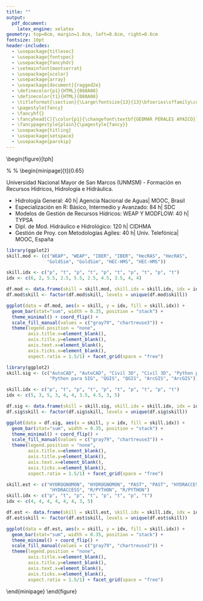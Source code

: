 ```yaml
---
title: ""
output:
  pdf_document:
    latex_engine: xelatex
geometry: top=0cm, margin=1.8cm, left=0.6cm, right=0.6cm
fontsize: 10pt
header-includes:
  - \usepackage{titlesec}
  - \usepackage{fontspec}
  - \usepackage{fancyhdr}
  - \setmainfont{montserrat}
  - \usepackage{xcolor}
  - \usepackage{array}
  - \usepackage[document]{ragged2e}
  - \definecolor{p1}{HTML}{088A08}
  - \definecolor{t1}{HTML}{088A08}
  - \titleformat{\section}{\Large\fontsize{13}{13}\bfseries\sffamily\color{t1}}{}{0pt}{}
  - \pagestyle{fancy}
  - \fancyhf{}
  - \fancyhead[C]{\color{p1}{\changefont\textbf{GEOMAR PERALES APAICO}}}
  - \fancypagestyle{plain}{\pagestyle{fancy}}
  - \usepackage{titling}
  - \usepackage{setspace}
  - \usepackage{parskip}
---
```

\newcommand{\changefont}{%
    \fontsize{16}{9}\selectfont
}

\newpage

\begin{figure}[tph]
\begin{minipage}[t]{0.3\textwidth}
  \centering
  \vspace*{-6\baselineskip}
\includegraphics[width=5.0cm]{images/gperales.jpg}
  \section{PERFIL\vspace{-0.35em}}
  \justify

Estoy enfocado a las áreas de Hidrología, Hidráulica y Recursos Hídricos, tengo 
buen desempeño para el trabajo en equipo y la mejora continua.
\setlength\parskip{1em}

Tengo capacidades técnicas en: Hidrología, procesando y analizando datos usando R,
Python y Excel; En Recursos hídricos, recopilando y procesando información hídrica;
en Hidráulica, desarrollando modelos de simulación.

\setlength\parskip{1em}

Uno de mis objetivos es cursar la maestría de Hidroinformática en Delft (Holanda),
para lo cual llevo una preparación autodidacta técnica, cultural y bilingüe.

  \subsection{IDIOMAS\vspace{0em}}

\textcolor{darkgray}{\textbf{Español - nativo}\vfill\vspace{-1mm}}
\textcolor{darkgray}{\textbf{Quechua - Básico (en proceso)}\vfill\vspace{-1mm}}
\textcolor{darkgray}{\textbf{Inglés- Básico (en proceso)}\vfill\vspace{-1mm}}

  \subsection{REFERENCIAS\vspace{0em}}

\raggedright
{Ing. Gustavo Atúncar\vfill\vspace{-3mm}}
{Esp. de Hidrología e Hidráulica\vfill\vspace{-3mm}}
{Cel. N° 939272465\vfill\vspace{0mm}}

{Ing. Yonatan Bustamante\vfill\vspace{-3mm}}
{Esp. de Hidrología e Hidráulica\vfill\vspace{-3mm}}
{Cel. N° 982267689\vfill\vspace{0mm}}

{Ing. Elvis Castro\vfill\vspace{-3mm}}
{Jefe de Recursos Hídricos, SRK\vfill\vspace{-3mm}}
{Cel. N° 956302303\vfill\vspace{0mm}}


\vspace{1mm}

  \end{minipage}
  %
  \hfill
  %
  \begin{minipage}[t]{0.65\textwidth}
  \justify
  \vspace*{-6\baselineskip}

\section{TITULACIÓN UNIVERSITARIA\vspace{-0.35em}}

\textcolor{black}{\textbf{Bachiller en Ing. Mecánica de Fluidos | Marzo - 2020}}
\vspace{1.3mm}\vfill
\textcolor{black}{\textbf{Formación en Ing. Mecánica de Fluidos | Julio - 2019}}
\vspace{1.3mm}\vfill
Universidad Nacional Mayor de San Marcos (UNMSM)
\vspace{0.6mm}\vfill
- Formación en Recursos Hídricos, Hidrología e Hidráulica.
\vspace{0.6mm}\vfill

\section{FORMACIÓN COMPLEMENTARIA\vspace{-0.35em}}

- Hidrología General: 40 h| Agencia Nacional de Aguas| MOOC, Brasil\vspace{0.7mm}\vfill
- Especialización en R: Básico, Intermedio y Avanzado: 84 h| SDC\vspace{0.7mm}\vfill
- Modelos de Gestión de Recursos Hídricos: WEAP Y MODFLOW: 40 h| TYPSA\vspace{0.7mm}\vfill
- Dipl. de Mod. Hidráulico e Hidrológico: 120 h| CIDHMA\vspace{0.7mm}\vfill
- Gestión de Proy. con Metodologías Agiles: 40 h| Univ. Telefónica| MOOC, España\vspace{0.7mm}

\section{SKILLS\vspace{-0.35em}}

\textcolor{black}{\textbf{MODELAMIENTO}}

```r
library(ggplot2)
skill.mod <- (c("WEAP", "WEAP", "IBER", "IBER", "HecRAS", "HecRAS",
               "GoldSim", "GoldSim", "HEC-HMS", "HEC-HMS"))

skill.idx <- c("p", "t", "p", "t", "p", "t", "p", "t", "p", "t")
idx <- c(6, 2, 5.5, 2.5, 5.5, 2.5, 4.5, 3.5, 4, 4)

df.mod <- data.frame(skill = skill.mod, skill.idx = skill.idx, idx = idx)
df.mod$skill <- factor(df.mod$skill, levels = unique(df.mod$skill))

ggplot(data = df.mod, aes(x = skill, y = idx, fill = skill.idx)) +
  geom_bar(stat="sum", width = 0.35, position = "stack") +
  theme_minimal() + coord_flip() +
  scale_fill_manual(values = c("gray79", "chartreuse3")) +
  theme(legend.position = "none",
        axis.title.x=element_blank(),
        axis.title.y=element_blank(),
        axis.text.x=element_blank(),
        axis.ticks.x=element_blank(),
        aspect.ratio = 1.5/1) + facet_grid(space = "free")
```

\textcolor{black}{\textbf{CAD Y SIG}}

```r
library(ggplot2)
skill.sig <- (c("AutoCAD", "AutoCAD", "Civil 3D", "Civil 3D", "Python para SIG",
                "Python para SIG", "QGIS", "QGIS", "ArcGIS", "ArcGIS"))

skill.idx <- c("p", "t", "p", "t", "p", "t", "p", "t", "p", "t")
idx <- c(5, 3, 5, 3, 4, 4, 3.5, 4.5, 3, 5)

df.sig <- data.frame(skill = skill.sig, skill.idx = skill.idx, idx = idx)
df.sig$skill <- factor(df.sig$skill, levels = unique(df.sig$skill))

ggplot(data = df.sig, aes(x = skill, y = idx, fill = skill.idx)) +
  geom_bar(stat="sum", width = 0.35, position = "stack") +
  theme_minimal() + coord_flip() +
  scale_fill_manual(values = c("gray79", "chartreuse3")) +
  theme(legend.position = "none",
        axis.title.x=element_blank(),
        axis.title.y=element_blank(),
        axis.text.x=element_blank(),
        axis.ticks.x=element_blank(),
        aspect.ratio = 1.5/1) + facet_grid(space = "free")
```

\textcolor{black}{\textbf{ESTADÍSTICA Y LENG. DE PROGRAMACIÓN}}
```r
skill.est <- c("HYDROGNOMON", "HYDROGNOMON", "PAST", "PAST", "HYDRACCESS",
                "HYDRACCESS", "R/PYTHON", "R/PYTHON")
skill.idx <- c("p", "t", "p", "t", "p", "t", "p", "t")
idx <- c(4, 4, 4, 4, 4, 4, 3, 5)

df.est <- data.frame(skill = skill.est, skill.idx = skill.idx, idx = idx)
df.est$skill <- factor(df.est$skill, levels = unique(df.est$skill))

ggplot(data = df.est, aes(x = skill, y = idx, fill = skill.idx)) +
  geom_bar(stat="sum", width = 0.35, position = "stack") +
  theme_minimal() + coord_flip() +
  scale_fill_manual(values = c("gray79", "chartreuse3")) +
  theme(legend.position = "none",
        axis.title.x=element_blank(),
        axis.title.y=element_blank(),
        axis.text.x=element_blank(),
        axis.ticks.x=element_blank(),
        aspect.ratio = 1.5/1) + facet_grid(space = "free")
```

  \end{minipage}
\end{figure}

\pagebreak
\newpage

\begin{figure}[tph]
  \begin{minipage}[t]{0.17\textwidth}
  \vspace*{-3\baselineskip}

\vspace{9mm}\vfill
\textcolor{gray}{\textbf{SET - DIC, 2021}}
\vspace{1mm}\vfill
\textcolor{gray}{\textbf{(3 meses)}}

\vspace{2.3cm}\vfill

\textcolor{gray}{\textbf{OCT, 2020 -\newline SET, 2021}}
\vspace{0mm}\vfill
\textcolor{gray}{\textbf{(12 meses)}}

\vspace{2.4cm}\vfill

\textcolor{gray}{\textbf{AGO, 2019 -\newline MAR, 2020}}
\vspace{0mm}\vfill
\textcolor{gray}{\textbf{(12 meses)}}

\vspace{1.6cm}\vfill

\textcolor{gray}{\textbf{DIC, 2018 -\newline SET, 2019}}
\vspace{0mm}\vfill
\textcolor{gray}{\textbf{(8 meses)}}

\vspace{1.5cm}\vfill

\textcolor{gray}{\textbf{AGO, 2017 -\newline DIC, 2018}}
\vspace{0mm}\vfill
\textcolor{gray}{\textbf{(17 meses)}}

\vspace{2.3cm}\vfill

\textcolor{gray}{\textbf{2021}}


  \end{minipage}
  %
  \hfill
  %
  \begin{minipage}[t]{0.83\textwidth}
  \justify
  \vspace*{-3\baselineskip}

\section{EXPERIENCIA PROFESIONAL\vspace{-0.35em}}
\vspace{1mm}\vfill
\textcolor{black}{\textbf{ESPECIALISTA JR. EN RECURSOS HÍDRICOS, ÁREA DE CIENCIAS DEL AGUA}}
\vspace{1mm}\vfill
\textcolor{darkgray}{\textbf{SNC-LAVALIN, Perú}}
\vspace{1mm}\vfill
Recopilación, pre-proceso, proceso y análisis de datos hidroclimáticos para
caracterización climática, modelamiento hidrológico y análisis de máximas avenidas,
análisis de sequías, planes de gestión hídrica, uso de lenguajes de programación
(R y Python) para automatizar actividades, y análisis de datos espaciales y no
espaciales.
\vspace{5mm}

\textcolor{black}{\textbf{INGENIERO JR. EN RECURSOS HÍDRICOS, ÁREA DE GEOINGENIERÍA}}
\vspace{1mm}\vfill
\textcolor{darkgray}{\textbf{SRK Consulting, Perú}}
\vspace{1mm}\vfill
Recopilación, pre-proceso, proceso y análisis de datos hidroclimáticos para
caracterización climática, modelamiento hidrológico y análisis de máximas avenidas,
análisis de sequías, planes de gestión hídrica, uso de herramientas SIG para el
análisis geoespacial y desarrollo de mapas temáticos, modelamiento de balance de
aguas en GoldSim, uso de lenguajes de programación (R y Python) para automatizar
actividades, y análisis de datos espaciales y no espaciales.
\vspace{5mm}

\textcolor{black}{\textbf{ASISTENTE DE INGENIERÍA, DPTO DE INGENIERÍA DEL AGUA}}
\vspace{1mm}\vfill
\textcolor{darkgray}{\textbf{TYPSA, Perú}}
\vspace{1mm}\vfill
Pre-proceso, proceso y análisis de datos hidroclimáticos para modelamiento
hidrológico, eventos extremos, planes de gestión hídrica, Dibujante CAD de planos
hidráulicos, abastecimiento y drenaje, SIG para el análisis, proceso geoespacial
en hidráulica e hidrología y creación de mapas.
\vspace{5mm}

\textcolor{black}{\textbf{ASISTENTE EN RECURSOS HÍDRICOS}}
\vspace{1mm}\vfill
\textcolor{darkgray}{\textbf{TYPSA, Perú}}
\vspace{1mm}\vfill
Pre-proceso de datos hidroclimáticos para modelamiento: hidrológico, eventos
extremos y recursos hídricos, redacción y revisión parcial de informes y anexos,
procesamiento geoespacial usando herramientas SIG
\vspace{5mm}

\textcolor{black}{\textbf{VOLUNTARIO}}
\vspace{1mm}\vfill
\textcolor{darkgray}{\textbf{CIDIMF-UNMSM, Perú}}
\vspace{1mm}\vfill
Desarrollé programas para Hidrología Estadística usando R, Python y MATLAB,
Participé en la planeación y desarrollo de un sistema de riego automatizado,
brinde capacitación en Hidrología y afines.

\section{PRINCIPALES PROYECTOS\vspace{-0.35em}}

\textcolor{black}{\textbf{CAMPAÑA DE AFORO, MUESTREO DE SEDIMENTOS Y AGUA | ECUADOR}}
\vspace{1mm}\vfill
\textcolor{darkgray}{\textbf{\emph{U.M. Ruta de Cobre}}}
\vspace{1mm}\vfill
Soporte en el aforo de ríos y quebradas, toma de muestras de sedimentos y agua
en múltiples puntos de la microcuenca Chaucha (Ecuador).
\vspace{5mm}

\textcolor{black}{\textbf{Paquete IdeamR | COLOMBIA}}
\vspace{1mm}\vfill
\textcolor{darkgray}{\textbf{\emph{Software para la automatización de procesos hidrológicos}}}
\vspace{1mm}\vfill
ideamR es un paquete desarrollado en R para el manejo de datos hidrometeorológicos
de DHIME(IDEAM, Colombia). DHIME es un Sistema de Información para el manejo de
datos hidrológicos y meteorológicos de Colombia. Enlace: https://github.com/GeomarPerales/ideamR
\vspace{5mm}

\textcolor{black}{\textbf{RPisco | PERÚ}}
\vspace{1mm}\vfill
\textcolor{darkgray}{\textbf{\emph{Software para la automatización de procesos hidrológicos}}}
\vspace{1mm}\vfill
RPisco es un paquete desarrollado en R con herramientas para extraer y manipular
datos climáticos de PISCO (SENAMHI, Perú). Enlace: [RPisco](https://github.com/GeomarPerales/RPisco).

  \end{minipage}
\end{figure}

\pagebreak
\newpage
\begin{figure}[tph]
  \begin{minipage}[t]{0.17\textwidth}
  \vspace*{-6.5\baselineskip}

\vspace{-28mm}\vfill
\textcolor{gray}{\textbf{2021}}
\vspace{2cm}\vfill
\textcolor{gray}{\textbf{2020}}
\vspace{4.3cm}\vfill
\textcolor{gray}{\textbf{2019}}

  \end{minipage}
  %
  \hfill
  %
  \begin{minipage}[t]{0.83\textwidth}
  \justify
  \vspace*{-6.5\baselineskip}
  
\vspace{-28mm}\vfill
\textcolor{black}{\textbf{ESTUDIO HIDROLÓGICO Y ANÁLISIS DE MÁXIMAS AVENIDAS | COLOMBIA}}
\vspace{1mm}\vfill
\textcolor{darkgray}{\textbf{\emph{U.M. Quinchia y La Perla}}}
\vspace{1mm}\vfill
Recopilación, pre-proceso, proceso y análisis de datos hidroclimáticos para la caracterización hidroclimática, y análisis de máximas avenidas.
\vspace{5mm}

\textcolor{black}{\textbf{RECOPILACIÓN Y PRE-PROCESO DE INFORMACIÓN CLIMÁTICA | UZBEKISTÁN}}
\vspace{1mm}\vfill
\textcolor{darkgray}{\textbf{\emph{Energía Solar}}}
\vspace{1mm}\vfill
Búsqueda, recopilación y proceso de información hidroclimática en bases de datos extranjeras
(en inglés). Revisión y análisis de la bibliografía (Papers, informes y otros, en inglés).
\vspace{5mm}

\textcolor{black}{\textbf{PRE-PROCESO Y ANÁLISIS DE PRECIPITACIÓN MAXIMA | PERÚ}}
\vspace{1mm}\vfill
\textcolor{darkgray}{\textbf{\emph{Construcción del reemplazo del Pte. San Francisco en Ayacucho}}}
\vspace{1mm}\vfill
Responsable del pre-proceso, proceso y análisis de precipitación máxima de 24 horas de diversas
fuentes de información para el estudio de máximas avenidas.
\vspace{5mm}

\textcolor{black}{\textbf{ENTREGA DEL 4° INFORME FINAL DE RECURSOS HÍDRICOS | PERÚ}}
\vspace{1mm}\vfill
\textcolor{darkgray}{\textbf{\emph{Gestión de Recursos Hídricos de 5 Cuencas Hidrográficas}}}
\vspace{1mm}\vfill
Responsable de la redacción parcial, revisión y entrega del Informe de la Cuenca Nanay,
planeamiento, gestión, preparación y entrega del Informe más anexos respectivos.
\vspace{5mm}

\textcolor{black}{\textbf{MODELACIÓN HIDROLÓGICA | PERÚ}}
\vspace{1mm}\vfill
\textcolor{darkgray}{\textbf{\emph{Plan Maestro de drenaje pluvial de Piura}}}
\vspace{1mm}\vfill
Soporte en Modelación Hidrológica, geoprocesamiento de información pluviométrica, modelación
de caudales, delimitación de cuencas urbanas, dibujante SIG.
\vspace{5mm}

\textcolor{black}{\textbf{PRE-PROCESO Y ANÁLISIS DE PRECIPITACIÓN MAXIMA | PERÚ}}
\vspace{1mm}\vfill
\textcolor{darkgray}{\textbf{\emph{Gestión de Recursos Hídricos de 5 Cuencas Hidrográficas}}}
\vspace{1mm}\vfill
Responsable del Pre-proceso y proceso de precipitación máxima de 24 horas para el estudio de
máximas avenidas del Proyecto.
\vspace{5mm}

\textcolor{black}{\textbf{PROCESO DE INFORMACIÓN DE DEMANDAS HÍDRICAS | PERÚ}}
\vspace{1mm}\vfill
\textcolor{darkgray}{\textbf{\emph{Gestión de Recursos Hídricos de 5 Cuencas Hidrográficas}}}
\vspace{1mm}\vfill
Responsable de la coordinación, gestión y organización de equipos para el pre-proceso de
demandas hídricas, proceso y generación de bases de datos de demandas hídricas.
\vspace{5mm}

\textcolor{black}{\textbf{PRE-PROCESO DE INFORMACIÓN HIDROCLIMÁTICA | PERÚ}}
\vspace{1mm}\vfill
\textcolor{darkgray}{\textbf{\emph{Gestión de Recursos Hídricos de 5 Cuencas Hidrográficas}}}
\vspace{1mm}\vfill
Responsable del Pre-proceso, generación y estructuración de bases de datos hidroclimáticos
para el modelamiento hidrológico y de recursos hídricos de las cuencas del estudio.
\vspace{5mm}

  \end{minipage}
\end{figure}
\pagebreak
\newpage
\begin{figure}[tph]
  \begin{minipage}[t]{0.17\textwidth}
  \vspace*{10\baselineskip}

\vspace{1mm}\vfill
alfa

  \end{minipage}
  %
  \hfill
  %
  \begin{minipage}[t]{0.83\textwidth}
  \justify
  \vspace*{10\baselineskip}
  
\vspace{1mm}\vfill
\section{ACTIVIDADES DE DIVULGACIÓN\vspace{-0.35em}}

\textcolor{black}{\textbf{EXPOSITOR}}
\vspace{1mm}\vfill
\textcolor{darkgray}{\textbf{Empresa HelpGIS, Perú}}
\vspace{1mm}\vfill

Webinar “R y Python aplicados a la Hidrología”, 19-06-21.

\textcolor{darkgray}{\textbf{Empresa Hidroclic, Perú}}
\vspace{1mm}\vfill

Webinar “Rompiendo Mitos en R aplicado a Hidrología”, 05-10-20.

Webinar “R aplicado a Hidrología”, 29-09-20


\section{ASOCIACIONES TÉCNICAS\vspace{-0.35em}}

\textcolor{darkgray}{\textbf{CIDIMF-UNMSM, Perú}}
\vspace{1mm}\vfill
\textcolor{black}{\textbf{PRESIDENTE}}
\vspace{1mm}\vfill
Dirección y gestión de diversas actividades de: divulgación, capacitación y orientación en temas
de Recursos Hídricos a los miembros del Grupo Estudiantil CIDIMF y externos
\vspace{5mm}

\textcolor{black}{\textbf{VOLUNTARIO}}
\vspace{1mm}\vfill
Colabore en la gestión, organización y divulgación de eventos orientados a los Recursos Hídricos, desarrollé habilidades de liderazgo y participe en multiples actividades de divulgación.
\vspace{5mm}

  \end{minipage}
\end{figure}



